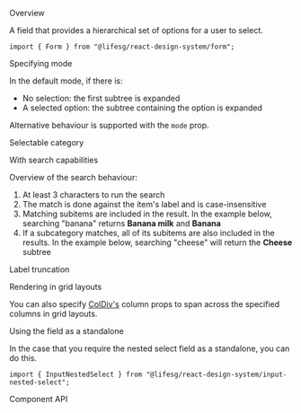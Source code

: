 
<Meta of={FormNestedSelectStories} />

<Title>Form.NestedSelect</Title>

<Secondary>Overview</Secondary>

A field that provides a hierarchical set of options for a user to select.

```tsx
import { Form } from "@lifesg/react-design-system/form";
```

<Canvas of={FormNestedSelectStories.Default} />

<Heading3>Specifying mode</Heading3>

In the default mode, if there is:

-   No selection: the first subtree is expanded
-   A selected option: the subtree containing the option is expanded

Alternative behaviour is supported with the `mode` prop.

<Canvas of={FormNestedSelectStories.SpecifyingMode} />

<Heading3>Selectable category</Heading3>

<Canvas of={FormNestedSelectStories.SelectableCategory} />

<Heading3>With search capabilities</Heading3>

Overview of the search behaviour:

1. At least 3 characters to run the search
2. The match is done against the item's label and is case-insensitive
3. Matching subitems are included in the result. In the example below, searching
   "banana" returns **Banana milk** and **Banana**
4. If a subcategory matches, all of its subitems are also included in the
   results. In the example below, searching "cheese" will return the **Cheese**
   subtree

<Canvas of={FormNestedSelectStories.WithSearch} />

<Heading3>Label truncation</Heading3>

<Canvas of={FormNestedSelectStories.LabelTruncation} />

<Heading3>Rendering in grid layouts</Heading3>

You can also specify [ColDiv's](/docs/getting-started-layout-column-divs--docs)
column props to span across the specified columns in grid layouts.

<Canvas of={FormNestedSelectStories.RenderingInGridLayout} />

<Heading3>Using the field as a standalone</Heading3>

In the case that you require the nested select field as a standalone, you can do this.

```tsx
import { InputNestedSelect } from "@lifesg/react-design-system/input-nested-select";
```

<Canvas of={FormNestedSelectStories.StandaloneUsage} />

<Secondary>Component API</Secondary>

<PropsTable />
